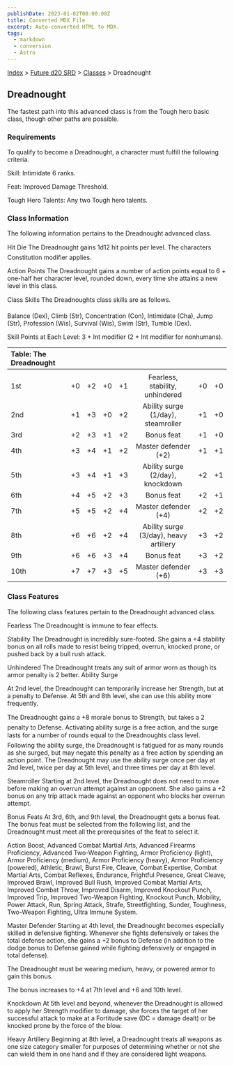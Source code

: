 ```yaml
---
publishDate: 2023-01-02T00:00:00Z
title: Converted MDX File
excerpt: Auto-converted HTML to MDX.
tags:
  - markdown
  - conversion
  - Astro
---
```


[Index](-index) > [Future d20 SRD](future-d20-srd-index) > [Classes](future-d20-srd-classes-index) > Dreadnought

## Dreadnought

The fastest path into this advanced class is from the Tough hero basic class, though other paths are possible.

### Requirements

To qualify to become a Dreadnought, a character must fulfill the following criteria.

Skill: Intimidate 6 ranks.

Feat: Improved Damage Threshold.

Tough Hero Talents: Any two Tough hero talents.

### Class Information

The following information pertains to the Dreadnought advanced class.

Hit Die
The Dreadnought gains 1d12 hit points per level. The characters Constitution modifier applies.

Action Points
The Dreadnought gains a number of action points equal to 6 + one-half her character level, rounded down, every time she attains a new level in this class.

Class Skills
The Dreadnoughts class skills are as follows.

Balance (Dex), Climb (Str), Concentration (Con), Intimidate (Cha), Jump (Str), Profession (Wis), Survival (Wis), Swim (Str), Tumble (Dex).

Skill Points at Each Level: 3 + Int modifier (2 + Int modifier for nonhumans).

| Table: The Dreadnought |     |     |     |     |                                        |     |     |
| :--------------------- | :-: | :-: | :-: | :-: | :------------------------------------: | :-: | --: |
|                        |     |     |     |     |                                        |     |     |
| 1st                    | +0  | +2  | +0  | +1  |    Fearless, stability, unhindered     | +0  |  +0 |
| 2nd                    | +1  | +3  | +0  | +2  |   Ability surge (1/day), steamroller   | +1  |  +0 |
| 3rd                    | +2  | +3  | +1  | +2  |               Bonus feat               | +1  |  +0 |
| 4th                    | +3  | +4  | +1  | +2  |          Master defender (+2)          | +1  |  +1 |
| 5th                    | +3  | +4  | +1  | +3  |    Ability surge (2/day), knockdown    | +2  |  +1 |
| 6th                    | +4  | +5  | +2  | +3  |               Bonus feat               | +2  |  +1 |
| 7th                    | +5  | +5  | +2  | +4  |          Master defender (+4)          | +2  |  +2 |
| 8th                    | +6  | +6  | +2  | +4  | Ability surge (3/day), heavy artillery | +3  |  +2 |
| 9th                    | +6  | +6  | +3  | +4  |               Bonus feat               | +3  |  +2 |
| 10th                   | +7  | +7  | +3  | +5  |          Master defender (+6)          | +3  |  +3 |

### Class Features

The following class features pertain to the Dreadnought advanced class.

Fearless
The Dreadnought is immune to fear effects.

Stability
The Dreadnought is incredibly sure-footed. She gains a +4 stability bonus on all rolls made to resist being tripped, overrun, knocked prone, or pushed back by a bull rush attack.

Unhindered
The Dreadnought treats any suit of armor worn as though its armor penalty is 2 better.
Ability Surge

At 2nd level, the Dreadnought can temporarily increase her Strength, but at a penalty to Defense. At 5th and 8th level, she can use this ability more frequently.

The Dreadnought gains a +8 morale bonus to Strength, but takes a 2 penalty to Defense. Activating ability surge is a free action, and the surge lasts for a number of rounds equal to the Dreadnoughts class level. Following the ability surge, the
Dreadnought is fatigued for as many rounds as she surged, but may negate this penalty as a free action by spending an action point. The Dreadnought may use the ability surge once per day at 2nd level, twice per day at 5th level, and three times per day at 8th level.

Steamroller
Starting at 2nd level, the Dreadnought does not need to move before making an overrun attempt against an opponent. She also gains a +2 bonus on any trip attack made against an opponent who blocks her overrun attempt.

Bonus Feats
At 3rd, 6th, and 9th level, the Dreadnought gets a bonus feat. The bonus feat must be selected from the following list, and the Dreadnought must meet all the prerequisites of the feat to select it.

Action Boost, Advanced Combat Martial Arts, Advanced Firearms Proficiency, Advanced Two-Weapon Fighting, Armor Proficiency (light), Armor Proficiency (medium), Armor Proficiency (heavy), Armor Proficiency (powered), Athletic, Brawl, Burst Fire, Cleave, Combat Expertise, Combat Martial Arts, Combat Reflexes, Endurance, Frightful Presence, Great Cleave, Improved Brawl, Improved Bull Rush, Improved Combat Martial Arts, Improved Combat Throw, Improved Disarm, Improved Knockout Punch, Improved Trip, Improved Two-Weapon Fighting, Knockout Punch, Mobility, Power Attack, Run, Spring Attack, Strafe, Streetfighting, Sunder, Toughness, Two-Weapon Fighting, Ultra Immune System.

Master Defender
Starting at 4th level, the Dreadnought becomes especially skilled in defensive fighting. Whenever she fights defensively or takes the total defense action, she gains a +2 bonus to Defense (in addition to the dodge bonus to Defense gained while fighting defensively or engaged in total defense).

The Dreadnought must be wearing medium, heavy, or powered armor to gain this bonus.

The bonus increases to +4 at 7th level and +6 and 10th level.

Knockdown
At 5th level and beyond, whenever the Dreadnought is allowed to apply her Strength modifier to damage, she forces the target of her successful attack to make at a Fortitude save (DC = damage dealt) or be knocked prone by the force of the blow.

Heavy Artillery
Beginning at 8th level, a Dreadnought treats all weapons as one size category smaller for purposes of determining whether or not she can wield them in one hand and if they are considered light weapons.
